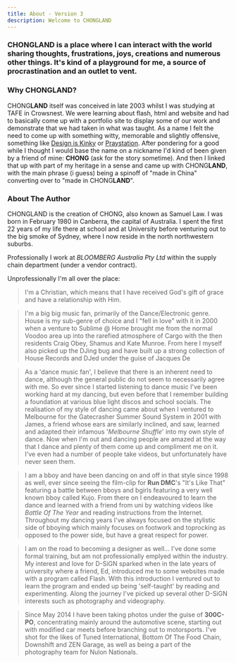```yaml
---
title: About - Version 3
description: Welcome to CHONGLAND
---
```


### CHONG**LAND** is a place where I can interact with the world sharing thoughts, frustrations, joys, creations and numerous other things. It\'s kind of a playground for me, a source of procrastination and an outlet to vent.

### Why CHONG**LAND**?

CHONG**LAND** itself was conceived in late 2003 whilst I was studying at TAFE in Crowsnest. We were learning about flash, html and website and had to basically come up with a portfolio site to display some of our work and demonstrate that we had taken in what was taught. As a name I felt the need to come up with something witty, memorable and slightly offensive, something like [Design is Kinky](https://www.designiskinky.net) or [Praystation](https://www.praystation.com). After pondering for a good while I thought I would base the name on a nickname I\'d kind of been given by a friend of mine: **CHONG** (ask for the story sometime). And then I linked that up with part of my heritage in a sense and came up with CHONG**LAND**, with the main phrase (i guess) being a spinoff of \"made in China\" converting over to \"made in CHONG**LAND**\".

### About The Author

CHONGLAND is the creation of CHONG, also known as Samuel Law. I was born in February 1980 in Canberra, the capital of Australia. I spent the first 22 years of my life there at school and at University before venturing out to the big smoke of Sydney, where I now reside in the north northwestern suburbs.

Professionally I work at _BLOOMBERG Australia Pty Ltd_ within the supply chain department (under a vendor contract).

Unprofessionally I\'m all over the place:

> I\'m a Christian, which means that I have received God\'s gift of grace and have a relationship with Him.

> I\'m a big big music fan, primarily of the Dance/Electronic genre. House is my sub-genre of choice and I \"fell in love\" with it in 2000 when a venture to Sublime @ Home brought me from the normal Voodoo area up into the rarefied atmosphere of Cargo with the then residents Craig Obey, Shamus and Kate Munroe. From here I myself also picked up the DJing bug and have built up a strong collection of House Records and DJed under the guise of Jacques De

> As a \'dance music fan\', I believe that there is an inherent need to dance, although the general public do not seem to necessarily agree with me. So ever since I started listening to dance music I\'ve been working hard at my dancing, but even before that I remember building a foundation at various blue light discos and school socials. The realisation of my style of dancing came about when I ventured to Melbourne for the Gatecrasher Summer Sound System in 2001 with James, a friend whose ears are similarly inclined, and saw, learned and adapted their infamous \'_Melbourne Shuffle_\' into my own style of dance. Now when I\'m out and dancing people are amazed at the way that I dance and plenty of them come up and compliment me on it. I\'ve even had a number of people take videos, but unfortunately have never seen them.

> I am a bboy and have been dancing on and off in that style since 1998 as well, ever since seeing the film-clip for **Run DMC**\'s \"It\'s Like That\" featuring a battle between bboys and bgirls featuring a very well known bboy called Kujo. From there on I endeavoured to learn the dance and learned with a friend from uni by watching videos like _Battle Of The Year_ and reading instructions from the Internet. Throughout my dancing years I\'ve always focused on the stylistic side of bboying which mainly focuses on footwork and toprocking as opposed to the power side, but have a great respect for power.

> I am on the road to becoming a designer as well...
> I\'ve done some formal training, but am not professionally emplyed within the industry. My interest and love for D-SiGN sparked when in the late years of university where a friend, Ed, introduced me to some websites made with a program called Flash. With this introduction I ventured out to learn the program and ended up being \'self-taught\' by reading and experimenting. Along the journey I\'ve picked up several other D-SiGN interests such as photography and videography.

> Since May 2014 I have been taking photos under the guise of **300C-PO**, concentrating mainly around the automotive scene, starting out with modified car meets before branching out to motorsports. I\'ve shot for the likes of Tuned International, Bottom Of The Food Chain, Downshift and ZEN Garage, as well as being a part of the photography team for Nulon Nationals.
